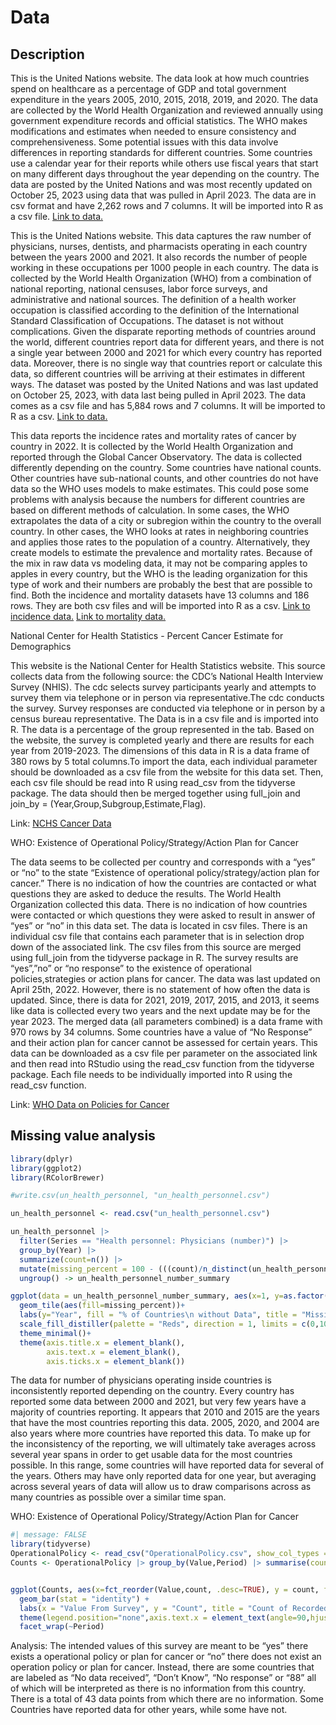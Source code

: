 # Data

## Description
This is the United Nations website. The data look at how much countries spend on healthcare as a percentage of GDP and total government expenditure in the years 2005, 2010, 2015, 2018, 2019, and 2020. The data are collected by the World Health Organization and reviewed annually using government expenditure records and official statistics. The WHO makes modifications and estimates when needed to ensure consistency and comprehensiveness. Some potential issues with this data involve differences in reporting standards for different countries. Some countries use a calendar year for their reports while others use fiscal years that start on many different days throughout the year depending on the country. The data are posted by the United Nations and was most recently updated on October 25, 2023 using data that was pulled in April 2023. The data are in csv format and have 2,262 rows and 7 columns. It will be imported into R as a csv file. [Link to data.](http://data.un.org/_Docs/SYB/PDFs/SYB66_325_202310_Expenditure%20on%20health.pdf)

This is the United Nations website. This data captures the raw number of physicians, nurses, dentists, and pharmacists operating in each country between the years 2000 and 2021. It also records the number of people working in these occupations per 1000 people in each country. The data is collected by the World Health Organization (WHO) from a combination of national reporting, national censuses, labor force surveys, and administrative and national sources. The definition of a health worker occupation is classified according to the definition of the International Standard Classification of Occupations. The dataset is not without complications. Given the disparate reporting methods of countries around the world, different countries report data for different years, and there is not a single year between 2000 and 2021 for which every country has reported data. Moreover, there is no single way that countries report or calculate this data, so different countries will be arriving at their estimates in different ways. The dataset was posted by the United Nations and was last updated on October 25, 2023, with data last being pulled in April 2023. The data comes as a csv file and has 5,884 rows and 7 columns. It will be imported to R as a csv. [Link to data.](http://data.un.org/_Docs/SYB/PDFs/SYB66_154_202310_Health%20Personnel.pdf)

This data reports the incidence rates and mortality rates of cancer by country in 2022. It is collected by the World Health Organization and reported through the Global Cancer Observatory. The data is collected differently depending on the country. Some countries have national counts. Other countries have sub-national counts, and other countries do not have data so the WHO uses models to make estimates. This could pose some problems with analysis because the numbers for different countries are based on different methods of calculation. In some cases, the WHO extrapolates the data of a city or subregion within the country to the overall country. In other cases, the WHO looks at rates in neighboring countries and applies those rates to the population of a country. Alternatively, they create models to estimate the prevalence and mortality rates. Because of the mix in raw data vs modeling data, it may not be comparing apples to apples in every country, but the WHO is the leading organization for this type of work and their numbers are probably the best that are possible to find. Both the incidence and mortality datasets have 13 columns and 186 rows. They are both csv files and will be imported into R as a csv. [Link to incidence data.](https://gco.iarc.who.int/today/en/dataviz/tables?mode=population&populations=100_104_108_112_116_12_120_124_132_140_144_148_152_160_170_174_178_180_188_191_192_196_203_204_208_214_218_222_226_231_232_233_24_242_246_250_254_258_262_266_268_270_275_276_288_300_31_312_316_32_320_324_328_332_340_348_352_356_36_360_364_368_372_376_380_384_388_392_398_4_40_400_404_408_410_414_417_418_422_426_428_430_434_44_440_442_450_454_458_462_466_470_474_478_48_480_484_496_498_499_50_504_508_51_512_516_52_524_528_540_548_554_558_56_562_566_578_586_591_598_600_604_608_616_620_624_626_630_634_638_64_642_643_646_662_678_68_682_686_688_694_70_702_703_704_705_706_710_716_72_724_728_729_740_748_752_756_76_760_762_764_768_780_784_788_792_795_8_800_804_807_818_826_834_84_840_854_858_860_862_882_887_894_90_96&multiple_populations=1) [Link to mortality data.](https://gco.iarc.who.int/today/en/dataviz/tables?mode=population&populations=100_104_108_112_116_12_120_124_132_140_144_148_152_160_170_174_178_180_188_191_192_196_203_204_208_214_218_222_226_231_232_233_24_242_246_250_254_258_262_266_268_270_275_276_288_300_31_312_316_32_320_324_328_332_340_348_352_356_36_360_364_368_372_376_380_384_388_392_398_4_40_400_404_408_410_414_417_418_422_426_428_430_434_44_440_442_450_454_458_462_466_470_474_478_48_480_484_496_498_499_50_504_508_51_512_516_52_524_528_540_548_554_558_56_562_566_578_586_591_598_600_604_608_616_620_624_626_630_634_638_64_642_643_646_662_678_68_682_686_688_694_70_702_703_704_705_706_710_716_72_724_728_729_740_748_752_756_76_760_762_764_768_780_784_788_792_795_8_800_804_807_818_826_834_84_840_854_858_860_862_882_887_894_90_96&multiple_populations=1&types=1)

National Center for Health Statistics - Percent Cancer Estimate for Demographics

This website is the National Center for Health Statistics website. This source collects data from the following source: the CDC’s National Health Interview Survey (NHIS). The cdc selects survey participants yearly and attempts to survey them via telephone or in person via representative.The cdc conducts the survey. Survey responses are conducted via telephone or in person by a census bureau representative. The Data is in a csv file and is imported into R. The data is a percentage of the group represented in the tab. Based on the website, the survey is completed yearly and there are results for each year from 2019-2023. The dimensions of this data in R is a data frame of 380 rows by 5 total columns.To import the data, each individual parameter should be downloaded as a csv file from the website for this data set. Then, each csv file should be read into R using read_csv from the tidyverse package. The data should then be merged together using full_join and join_by = (Year,Group,Subgroup,Estimate,Flag).

Link: [NCHS Cancer Data](https://nchsdata.cdc.gov/DQS/#nchs-home_any-type-of-cancer/-/employment-status/all-time-periods/2)


WHO: Existence of Operational Policy/Strategy/Action Plan for Cancer

The data seems to be collected per country and corresponds with a “yes” or “no” to the state “Existence of operational policy/strategy/action plan for cancer.” There is no indication of how the countries are contacted or what questions they are asked to deduce the results. The World Health Organization collected this data. There is no indication of how countries were contacted or which questions they were asked to result in answer of “yes” or “no” in this data set. The data is located in csv files. There is an individual csv file that contains each parameter that is in selection drop down of the associated link. The csv files from this source are merged using full_join from the tidyverse package in R. The survey results are “yes”,”no” or “no response” to the existence of operational policies,strategies or action plans for cancer. The data was last updated on April 25th, 2022. However, there is no statement of how often the data is updated. Since, there is data for 2021, 2019, 2017, 2015, and 2013, it seems like data is collected every two years and the next update may be for the year 2023. The merged data (all parameters combined) is a data frame with 970 rows by 34 columns. Some countries have a value of “No Response” and their action plan for cancer cannot be assessed for certain years. This data can be downloaded as a csv file per parameter on the associated link and then read into RStudio using the read_csv function from the tidyverse package. Each file needs to be individually imported into R using the read_csv function. 

Link: [WHO Data on Policies for Cancer](https://www.who.int/data/gho/data/indicators/indicator-details/GHO/existence-of-operational-policy-strategy-action-plan-for-cancer )


## Missing value analysis

```r
library(dplyr)
library(ggplot2)
library(RColorBrewer)

#write.csv(un_health_personnel, "un_health_personnel.csv")

un_health_personnel <- read.csv("un_health_personnel.csv")

un_health_personnel |> 
  filter(Series == "Health personnel: Physicians (number)") |> 
  group_by(Year) |> 
  summarize(count=n()) |>
  mutate(missing_percent = 100 - (((count)/n_distinct(un_health_personnel$Region.Country.Area))*100)) |> 
  ungroup() -> un_health_personnel_number_summary

ggplot(data = un_health_personnel_number_summary, aes(x=1, y=as.factor(Year)))+
  geom_tile(aes(fill=missing_percent))+
  labs(y="Year", fill = "% of Countries\n without Data", title = "Missing Physician Data by Year")+
  scale_fill_distiller(palette = "Reds", direction = 1, limits = c(0,100))+
  theme_minimal()+
  theme(axis.title.x = element_blank(),
        axis.text.x = element_blank(),
        axis.ticks.x = element_blank())
```
The data for number of physicians operating inside countries is inconsistently reported depending on the country. Every country has reported some data between 2000 and 2021, but very few years have a majority of countries reporting. It appears that 2010 and 2015 are the years that have the most countries reporting this data. 2005, 2020, and 2004 are also years where more countries have reported this data. To make up for the inconsistency of the reporting, we will ultimately take averages across several year spans in order to get usable data for the most countries possible. In this range, some countries will have reported data for several of the years. Others may have only reported data for one year, but averaging across several years of data will allow us to draw comparisons across as many countries as possible over a similar time span.

WHO: Existence of Operational Policy/Strategy/Action Plan for Cancer

```r
#| message: FALSE
library(tidyverse)
OperationalPolicy <- read_csv("OperationalPolicy.csv", show_col_types = FALSE)
Counts <- OperationalPolicy |> group_by(Value,Period) |> summarise(count = n()) |> mutate(Value =factor(Value))


ggplot(Counts, aes(x=fct_reorder(Value,count, .desc=TRUE), y = count, fill = "red")) + 
  geom_bar(stat = "identity") +
  labs(x = "Value From Survey", y = "Count", title = "Count of Recorded Responses")+
  theme(legend.position="none",axis.text.x = element_text(angle=90,hjust=1,size=8))+
  facet_wrap(~Period)
```
Analysis: The intended values of this survey are meant to be "yes" there exists a operational policy or plan for cancer or "no" there does not exist an operation policy or plan for cancer. Instead, there are some countries that are labeled as "No data received", "Don't Know", "No response" or "88" all of which will be interpreted as there is no information from this country. There is a total of 43 data points from which there are no information. Some Countries have reported data for other years, while some have not.